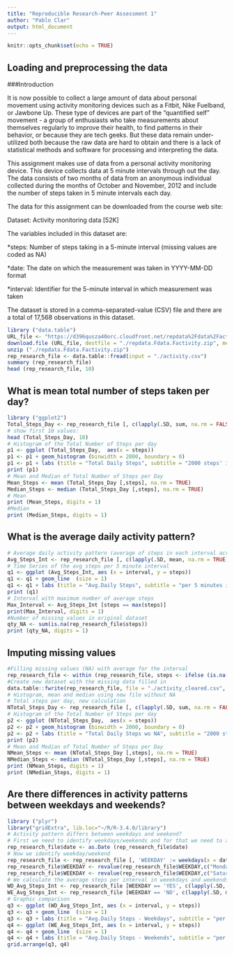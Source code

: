 ```yaml
---
title: "Reproducible Research-Peer Assessment 1"
author: "Pablo Clar"
output: html_document 
---
```


```r
knitr::opts_chunk$set(echo = TRUE)
```

## Loading and preprocessing the data
###Introduction

It is now possible to collect a large amount of data about personal movement using activity monitoring devices such as a Fitbit, Nike Fuelband, or Jawbone Up. These type of devices are part of the "quantified self" movement - a group of enthusiasts who take measurements about themselves regularly to improve their health, to find patterns in their behavior, or because they are tech geeks. But these data remain under-utilized both because the raw data are hard to obtain and there is a lack of statistical methods and software for processing and interpreting the data.

This assignment makes use of data from a personal activity monitoring device. This device collects data at 5 minute intervals through out the day. The data consists of two months of data from an anonymous individual collected during the months of October and November, 2012 and include the number of steps taken in 5 minute intervals each day.

The data for this assignment can be downloaded from the course web site:

Dataset: Activity monitoring data [52K]

The variables included in this dataset are:

*steps: Number of steps taking in a 5-minute interval (missing values are coded as \color{red}{\verb|NA|}NA)

*date: The date on which the measurement was taken in YYYY-MM-DD format

*interval: Identifier for the 5-minute interval in which measurement was taken

The dataset is stored in a comma-separated-value (CSV) file and there are a total of 17,568 observations in this dataset.

```r
library ("data.table")
URL_file <- "https://d396qusza40orc.cloudfront.net/repdata%2Fdata%2Factivity.zip"
download.file (URL_file, destfile = "./repdata.Fdata.Factivity.zip", method = "auto")
unzip ("./repdata.Fdata.Factivity.zip")
rep_research_file <- data.table::fread(input = "./activity.csv")
summary (rep_research_file)
head (rep_research_file, 10)
```
## What is mean total number of steps taken per day?


```r
library ("ggplot2")
Total_Steps_Day <- rep_research_file [, c(lapply(.SD, sum, na.rm = FALSE)), .SDcols = c("steps"), by = .(date)] 
# show first 10 values:
head (Total_Steps_Day, 10)
# Histogram of the Total Number of Steps per day
p1 <- ggplot (Total_Steps_Day,  aes(x = steps))
p1 <- p1 + geom_histogram (binwidth = 2000, boundary = 0) 
p1 <- p1 + labs (title = "Total Daily Steps", subtitle = "2000 steps' interval", x = "Steps", y = "Frequency (Days)")
print (p1)
# Mean and Median of Total Number of Steps per Day
Mean_Steps <- mean (Total_Steps_Day [,steps], na.rm = TRUE)
Median_Steps <- median (Total_Steps_Day [,steps], na.rm = TRUE)
# Mean
print (Mean_Steps, digits = 1)
#Median
print (Median_Steps, digits = 1)
```
## What is the average daily activity pattern?

```r
# Average daily activity pattern (average of steps in each interval across days)
Avg_Steps_Int <- rep_research_file [, c(lapply(.SD, mean, na.rm = TRUE)), .SDcols = c("steps"), by = .(interval)]
# Time Series of the avg steps per 5 minute interval
q1 <- ggplot (Avg_Steps_Int, aes (x = interval, y = steps))
q1 <- q1 + geom_line  (size = 1)
q1 <- q1 + labs (title = "Avg.Daily Steps", subtitle = "per 5 minutes interval", x = "Interval", y = "Avg.Steps")
print (q1)
# Interval with maximum number of average steps
Max_Interval <- Avg_Steps_Int [steps == max(steps)]
print(Max_Interval, digits = 1)
#Number of missing values in original dataset
qty_NA <- sum(is.na(rep_research_file$steps))
print (qty_NA, digits = 1)
```
## Imputing missing values
```r
#Filling missing values (NA) with average for the interval
rep_research_file <- within (rep_research_file, steps <- ifelse (is.na(steps),Avg_Steps_Int$steps,steps))
#Create new dataset with the missing data filled in
data.table::fwrite(rep_research_file, file = "./activity_cleared.csv", quote = TRUE)
# Histogram, mean and median using new file without NA
# Total steps per day, new calculation
NTotal_Steps_Day <- rep_research_file [, c(lapply(.SD, sum, na.rm = FALSE)), .SDcols = c("steps"), by = .(date)] 
# Histogram of the Total Number of Steps per day
p2 <- ggplot (NTotal_Steps_Day,  aes(x = steps))
p2 <- p2 + geom_histogram (binwidth = 2000, boundary = 0) 
p2 <- p2 + labs (title = "Total Daily Steps wo NA", subtitle = "2000 steps' interval", x = "Steps", y = "Frequency (Days)")
print (p2)
# Mean and Median of Total Number of Steps per Day
NMean_Steps <- mean (NTotal_Steps_Day [,steps], na.rm = TRUE)
NMedian_Steps <- median (NTotal_Steps_Day [,steps], na.rm = TRUE)
print (NMean_Steps, digits = 1)
print (NMedian_Steps, digits = 1)
```

## Are there differences in activity patterns between weekdays and weekends?

```r
library ("plyr")
library("gridExtra", lib.loc="~/R/R-3.4.0/library")
# Activity pattern differs between weekdays and weekend?
# First we need to identify weekdays/weekends and for that we need to adjust date format
rep_research_file$date <- as.Date (rep_research_file$date)
# Now we identify weekday/weekend
rep_research_file <- rep_research_file [, 'WEEKDAY' := weekdays(x = date)]
rep_research_file$WEEKDAY <- revalue(rep_research_file$WEEKDAY,c("Monday"="YES","Tuesday"="YES","Wednesday"="YES","Thursday"="YES","Friday"="YES"))
rep_research_file$WEEKDAY <- revalue(rep_research_file$WEEKDAY,c("Saturday"="NO","Sunday"="NO"))
# We calculate the average steps per interval in weeekdays and weekends to graphic with then
WD_Avg_Steps_Int <- rep_research_file [WEEKDAY == 'YES', c(lapply(.SD, mean, na.rm = TRUE)), .SDcols = c("steps"), by = .(interval)]
WE_Avg_Steps_Int <- rep_research_file [WEEKDAY == 'NO', c(lapply(.SD, mean, na.rm = TRUE)), .SDcols = c("steps"), by = .(interval)]
# Graphic comparison 
q3 <- ggplot (WD_Avg_Steps_Int, aes (x = interval, y = steps))
q3 <- q3 + geom_line  (size = 1)
q3 <- q3 + labs (title = "Avg.Daily Steps - Weekdays", subtitle = "per 5 minutes interval", x = "Interval", y = "Avg.Steps")
q4 <- ggplot (WE_Avg_Steps_Int, aes (x = interval, y = steps))
q4 <- q4 + geom_line  (size = 1)
q4 <- q4 + labs (title = "Avg.Daily Steps - Weekends", subtitle = "per 5 minutes interval", x = "Interval", y = "Avg.Steps")
grid.arrange(q3, q4)
``` 

